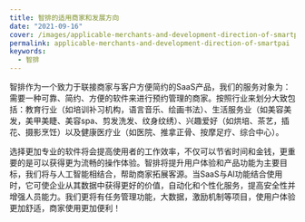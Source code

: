 ```yaml
---
title: 智排的适用商家和发展方向
date: "2021-09-16"
cover: /images/applicable-merchants-and-development-direction-of-smartpai.png
permalink: applicable-merchants-and-development-direction-of-smartpai
keywords:
  - 智排
---
```


智排作为一个致力于联接商家与客户方便简约的SaaS产品，我们的服务对象为：需要一种可靠、简约、方便的软件来进行预约管理的商家。按照行业来划分大致包括：教育行业（如培训补习机构，语言音乐、绘画书法）、生活服务业（如美容美发，美甲美睫、美容spa、剪发洗发、纹身纹绣）、兴趣爱好（如烘培、茶艺，插花、摄影烹饪）以及健康医疗业（如医院、推拿正骨、按摩足疗、综合中心）。 

选择更加专业的软件将会提高使用者的工作效率，不仅可以节省时间和金钱，更重要的是可以获得更为流畅的操作体验。智排将提升用户体验和产品功能为主要目标，我们将与人工智能相结合，帮助商家拓展客源。当SaaS与AI功能结合使用时，它可使企业从其数据中获得更好的价值，自动化和个性化服务，提高安全性并增强人员能力。我们更将有任务管理功能，大数据，激励机制等项目，使用户体验更加舒适，商家使用更加便利！
